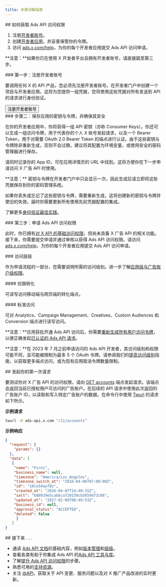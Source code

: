 ```yaml
---
title: 步骤详解指南
---
```




<div id="how-to-get-access-to-the-ads-api">
  ## 如何获取 Ads API 访问权限
</div>

1. 注册[开发者账号](https://developer.x.com/en/apply-for-access)。
2. 创建[开发者应用](https://developer.x.com/app)，并妥善保管你的令牌。
3. 访问 [ads.x.com/help](https://ads.x.com/help)，为你的每个开发者应用提交 Ads API 访问申请。

<Note>**注意：**如果你已在使用 X 开发者平台且拥有开发者账号，请直接跳至第三步。</Note>

<div id="step-one-signup-for-a-developer-account">
  ### 第一步：注册开发者账号
</div>

要调用任何 X 的 API 产品，您必须先注册开发者账号。在开发者门户中创建一个项目与开发者应用。这将为您提供一组凭据，您将使用这些凭据对所有发送到 API 的请求进行身份验证。

<Button href="https://developer.x.com/en/apply-for-access">
  注册开发者账号
</Button>

<div id="step-two-save-your-apps-key-and-tokens-and-keep-them-secure">
  ### 步骤二：保存应用的密钥与令牌，并确保其安全
</div>

在你的开发者应用中，你将获得一组 API 密钥（亦称 Consumer Keys）。你还可以生成一组访问令牌，用于代表你的个人 X 账号发起请求，以及一个 Bearer Token，用于对需要 OAuth 2.0 Bearer Token 的端点进行认证。由于这些密钥与令牌除非重新生成，否则不会过期，建议将其配置为环境变量，或使用安全的密码管理器进行保存。

请同时记录你的 App ID，可在应用详情页的 URL 中找到。这将方便你在下一步申请访问 X 广告 API 时使用。

<Note>
**注意：** 密钥与令牌在开发者门户中只会显示一次，因此生成后请立即将这些凭据保存到你的密码管理系统。

如果你丢失或忘记了这些密钥与令牌，需要重新生成，这将创建新的密钥与令牌并使旧的失效。届时你需要更新所有使用先前凭据配置的集成。

了解更多[身份验证最佳实践](https://developer.x.com/en/docs/authentication/guides/authentication-best-practices)。
</Note>

<div id="step-three-apply-for-access-to-the-ads-api">
  ### 第三步：申请 Ads API 访问权限
</div>

此时，你已拥有[对 X API 的基础访问权限](https://developer.x.com/en/docs/twitter-api/v1)，但尚未具备 X 广告 API 的相关功能。接下来，你需要提交申请并通过审核以获得 Ads API 访问权限。请访问 [ads.x.com/help](https://ads.x.com/help)，为你的每个开发者应用提交 Ads API 访问申请。

<div id="access-tiers">
  ### 访问层级
</div>

作为申请流程的一部分，您需要说明所需的访问级别。进一步了解[应用级与广告账户级权限](https://developer.x.com/en/docs/twitter-ads-api/obtaining-ads-account-access#levels-of-access)。

<div id="conversion-only">
  #### 仅限转化
</div>

可读写访问移动端与网页端的转化端点。

<div id="standard-access">
  #### 标准访问
</div>

可对 Analytics、Campaign Management、Creatives、Custom Audiences 和 Conversion 端点进行读写访问。

<Note>**注意：**应用获批开通 Ads API 访问后，你需要[重新生成所有用户访问令牌](https://developer.x.com/resources/fundamentals/authentication/obtaining-user-access-tokens)，以便正确发起[已认证的 Ads API 请求](https://developer.x.com/en/docs/twitter-ads-api/making-authenticated-requests)。</Note>

<Note>**注意：**在 2023 年 7 月之前申请访问的 Ads API 开发者，其访问级别和权限可能不同，且可能被限制为最多 5 个 OAuth 令牌。请参阅我们的[提高访问级别](https://developer.x.com/en/docs/twitter-ads-api/increasing-access)指南，以获取更多端点访问，或为现有应用取消令牌数量限制。</Note>

<div id="make-your-first-request">
  ## 发起你的第一次请求
</div>

要测试你对 X 广告 API 的访问权限，请向 [GET accounts](https://developer.x.com/en/docs/twitter-ads-api/campaign-management/api-reference/accounts) 端点发起请求。该端点会返回当前已授权用户可访问的广告账户。在后续的 API 请求中使用此次返回的广告账户 ID，以读取和写入特定广告账户的数据。在命令行中使用 [Twurl](https://developer.x.com/en/docs/tutorials/using-twurl) 的请求如下所示。

**示例请求**

```bash
twurl -H ads-api.x.com "/11/accounts"
```

**示例响应**

```json
{
  "request": {
    "params": {}
  },
  "data": [
   {
    "name": "Furni",
    "business_name": null,
    "timezone": "America/Los_Angeles",
    "timezone_switch_at": "2016-04-06T07:00:00Z",
    "id": "18ce54ayf0z",
    "created_at": "2016-04-07T14:40:15Z",
    "salt": "b88939e5cabbca720159cb3659d73c06",
    "updated_at": "2017-02-08T08:49:53Z",
    "business_id": null,
    "approval_status": "ACCEPTED",
    "deleted": false
     }
   ]
}
```

<div id="up-next">
  ## 接下来 . . .
</div>

- 通读 [Ads API 文档](https://developer.x.com/en/docs/twitter-ads-api)的基础内容，例如[版本管理](https://developer.x.com/en/docs/twitter-ads-api/versioning)和[层级](https://developer.x.com/en/docs/twitter-ads-api/hierarchy-terminology)。
- 查看各类有助于你集成 Ads API 的[Ads API 工具与库](https://developer.x.com/en/docs/twitter-ads-api/tools-and-libraries)。
- 了解[提升 Ads API 访问权限](https://developer.x.com/en/docs/twitter-ads-api/increasing-access)的步骤。
- 熟悉可用的[支持资源](https://developer.x.com/en/support/twitter-ads-api)。
- 关注 [@API](https://x.com/API)，获取关于 API 变更、服务问题以及对 X 推广产品改进的实时更新。